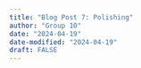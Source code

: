 ```yaml
---
title: "Blog Post 7: Polishing"
author: "Group 10"
date: "2024-04-19"
date-modified: "2024-04-19"
draft: FALSE
---
```


